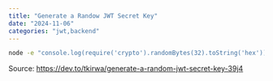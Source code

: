 ```yaml
---
title: "Generate a Randow JWT Secret Key"
date: "2024-11-06"
categories: "jwt,backend"
---
```



````bash
node -e "console.log(require('crypto').randomBytes(32).toString('hex'))"
````

Source: https://dev.to/tkirwa/generate-a-random-jwt-secret-key-39j4
